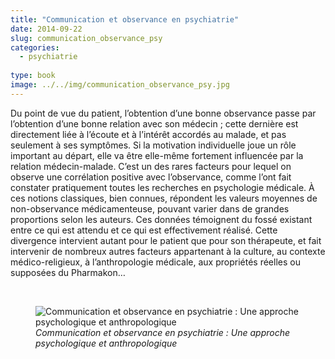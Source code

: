 ```yaml
---
title: "Communication et observance en psychiatrie"
date: 2014-09-22
slug: communication_observance_psy
categories:
  - psychiatrie
  
type: book
image: ../../img/communication_observance_psy.jpg
---
```


Du point de vue du patient, l'obtention d'une bonne observance passe par l'obtention d'une bonne relation avec son médecin ; cette dernière est directement liée à l'écoute et à l'intérêt accordés au malade, et pas seulement à ses symptômes.
Si la motivation individuelle joue un rôle important au départ, elle va être elle-même fortement influencée par la relation médecin-malade.
C'est un des rares facteurs pour lequel on observe une corrélation positive avec l’observance, comme l'ont fait constater pratiquement toutes les recherches en psychologie médicale.
À ces notions classiques, bien connues, répondent les valeurs moyennes de non-observance médicamenteuse, pouvant varier dans de grandes proportions selon les auteurs.
Ces données témoignent du fossé existant entre ce qui est attendu et ce qui est effectivement réalisé.
Cette divergence intervient autant pour le patient que pour son thérapeute, et fait intervenir de nombreux autres facteurs appartenant à la culture, au contexte médico-religieux, à l'anthropologie médicale, aux propriétés réelles ou supposées du Pharmakon...

<br>

![_Communication et observance en psychiatrie : Une approche psychologique et anthropologique_](../../img/communication_observance_psy.jpg)
